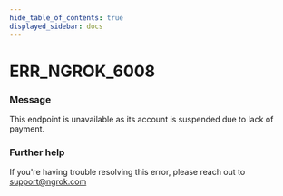 ```yaml
---
hide_table_of_contents: true
displayed_sidebar: docs
---
```



# ERR_NGROK_6008

### Message

This endpoint is unavailable as its account is suspended due to lack of payment.

<ErrorDetails error="err_ngrok_6008" />

### Further help

If you're having trouble resolving this error, please reach out to [support@ngrok.com](mailto:support@ngrok.com?subject=Help%20with%20ERR_NGROK_6008)
